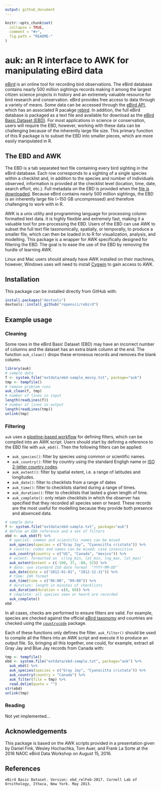 ```yaml
---
output: github_document
---
```


<!-- README.md is generated from README.Rmd. Please edit that file -->

```r
knitr::opts_chunk$set(
  collapse = TRUE,
  comment = "#>",
  fig.path = "README-"
)
```

# auk: an R interface to AWK for manipulating eBird data

[eBird](http://www.ebird.org) is an online tool for recording bird observations. The eBird database contains nearly 500 million sightings records making it among the largest citizen science projects in history and an extremely valuable resource for bird research and conservation. eBird provides free access to data through a variety of means. Some data can be accessed through the [eBird API](https://confluence.cornell.edu/display/CLOISAPI/eBird+API+1.1), which has an associated R pacakge [rebird](https://github.com/ropensci/rebird). In addition, the full eBird database is packaged as a text file and available for download as the [eBird Basic Dataset (EBD)](http://ebird.org/ebird/data/download). For most applications in science or conservation, users will require the EBD, however, working with these data can be challenging because of the inherently large file size. This primary function of this R package is to subset the EBD into smaller pieces, which are more easily manipulated in R.

## The EBD and AWK

The EBD is a tab separated text file containing every bird sighting in the eBird database. Each row corresponds to a sighting of a single species within a checklist and, in addition to the species and number of individuals observed, information is provided at the checklist level (location, time, date, search effort, etc.). Full metadata on the EBD is provided when the [file is downloaded](http://ebird.org/ebird/data/download). Because eBird contains nearly 500 million sightings, the EBD is an inherently large file (~150 GB uncompressed) and therefore challenging to work with in R.

AWK is a unix utility and programming language for processing column formatted text data. It is highly flexible and extremely fast, making it a valuable tool for pre-processing the EBD. Users of the EBD can use AWK to subset the full text file taxonomically, spatially, or temporally, to produce a smaller file, which can then be loaded in to R for visualization, analysis, and modelling. This package is a wrapper for AWK specifically designed for filtering the EBD. The goal is to ease the use of the EBD by removing the hurdle of learning AWK.

Linux and Mac users should already have AWK installed on their machines, however, Windows uses will need to install [Cygwin](https://www.cygwin.com) to gain access to AWK.

## Installation

This package can be installed directly from GitHub with: 

```r
install.packages("devtools")
devtools::install_github("ropensci/rebird")
```
## Example usage

### Cleaning

Some rows in the eBird Basic Dataset (EBD) may have an incorrect number of columns and the dataset has an extra blank column at the end. The function `auk_clean()` drops these erroneous records and removes the blank column.

```r
library(auk)
# sample data
f <- system.file("extdata/ebd-sample_messy.txt", package="auk")
tmp <- tempfile()
# remove problem runs
auk_clean(f, tmp)
# number of lines in input
length(readLines(f))
# number of lines in output
length(readLines(tmp))
unlink(tmp)
```

### Filtering

`auk` uses a [pipeline-based workflow](http://r4ds.had.co.nz/pipes.html) for defining filters, which can be compiled into an AWK script. Users should start by defining a reference to the EBD file with `auk_ebd()`. Then the following filters can be applied:

- `auk_species()`: filter by species using common or scientific names.
- `auk_country()`: filter by country using the standard Engligh name or [ISO 2-letter country codes](https://en.wikipedia.org/wiki/ISO_3166-1_alpha-2).
- `auk_extent()`: filter by spatial extent, i.e. a range of latitudes and longitudes.
- `auk_date()`: filter to checklists from a range of dates
- `auk_time()`: filter to checklists started during a range of times.
- `auk_duration()`: filter to checklists that lasted a given length of time.
- `auk_complete()`: only retain checklists in which the observer has specified that they recorded all species seen or heard. These records are the most useful for modelling because they provide both presence and absenced data.

```r
# sample data
f <- system.file("extdata/ebd-sample.txt", package="auk")
# define an EBD reference and a set of filters
ebd <- auk_ebd(f) %>% 
  # species: common and scientific names can be mixed
  auk_species(species = c("Gray Jay", "Cyanocitta cristata")) %>%
  # country: codes and names can be mixed; case insensitive
  auk_country(country = c("US", "Canada", "mexico")) %>%
  # extent: formatted as `c(lng_min, lat_min, lng_max, lat_max)`
  auk_extent(extent = c(-100, 37, -80, 52)) %>%
  # date: use standard ISO date format `"YYYY-MM-DD"`
  auk_date(date = c("2012-01-01", "2012-12-31")) %>%
  # time: 24h format
  auk_time(time = c("06:00", "09:00")) %>%
  # duration: length in minutes of checklists
  auk_duration(duration = c(0, 60)) %>%
  # complete: all species seen or heard are recorded
  auk_complete()
ebd
```

In all cases, checks are performed to ensure filters are valid. For example, species are checked against the official [eBird taxonomy](http://help.ebird.org/customer/portal/articles/1006825-the-ebird-taxonomy) and countries are checked using the [`countrycode`](https://github.com/vincentarelbundock/countrycode) package.

Each of these functions only defines the filter. `auk_filter()` should be used to compile all the filters into an AWK script and execute it to produce an output file. So, bringing all this together, one could, for example, extract all Gray Jay and Blue Jay records from Canada with:

```r
tmp <- tempfile()
ebd <- system.file("extdata/ebd-sample.txt", package="auk") %>% 
  auk_ebd() %>% 
  auk_species(species = c("Gray Jay", "Cyanocitta cristata")) %>% 
  auk_country(country = "Canada") %>% 
  auk_filter(file = tmp) %>% 
  read.delim(quote = "")
str(ebd)
unlink(tmp)
```

### Reading

Not yet implemented...

## Acknowledgements

This package is based on the AWK scripts provided in a presentation given by Daniel Fink, Wesley Hochachka, Tom Auer, and Frank La Sorte at the 2016 NAOC eBird Data Workshop on August 15, 2016.

## References

```
eBird Basic Dataset. Version: ebd_relFeb-2017. Cornell Lab of Ornithology, Ithaca, New York. May 2013.
```
